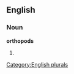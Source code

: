 
==English==

===Noun===
'''orthopods'''

# {{plural of|[[orthopod]]}}

[[Category:English plurals]]